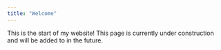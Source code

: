 ```yaml
---
title: "Welcome"
---
```


This is the start of my website! This page is currently under construction and will be added to in the future.
